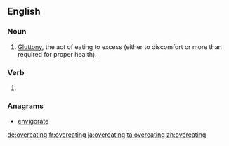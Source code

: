 ==English==

===Noun===
{{en-noun|-}}

# [[gluttony|Gluttony]], the act of eating to excess (either to discomfort or more than required for proper health).

===Verb===
{{head|en|present participle}}

# {{present participle of|overeat|lang=en|nocat=1}}

===Anagrams===
* [[envigorate#English|envigorate]]

[[de:overeating]]
[[fr:overeating]]
[[ja:overeating]]
[[ta:overeating]]
[[zh:overeating]]